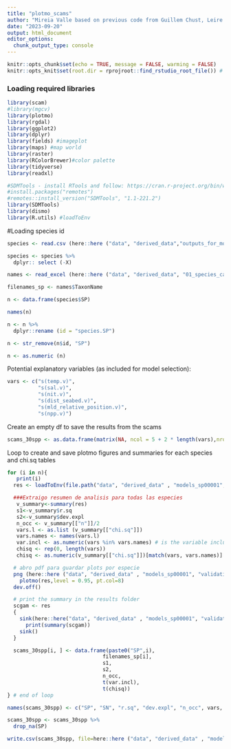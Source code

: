 ```yaml
---
title: "plotmo_scams"
author: "Mireia Valle based on previous code from Guillem Chust, Leire Ibaibarriaga, Leire Citores, Eduardo Ramirez-Romero"
date: "2023-09-20"
output: html_document
editor_options: 
  chunk_output_type: console
---
```


```r
knitr::opts_chunk$set(echo = TRUE, message = FALSE, warming = FALSE)
knitr::opts_knit$set(root.dir = rprojroot::find_rstudio_root_file()) # to set up the root directory to the R project path. otherwise knitr uses the path of the markdown document as root directory
```

### Loading required libraries

```r
library(scam)
#library(mgcv)
library(plotmo)
library(rgdal)
library(ggplot2)
library(dplyr)
library(fields) #imageplot
library(maps) #map world
library(raster)
library(RColorBrewer)#color palette
library(tidyverse)
library(readxl)

#SDMTools - install RTools and follow: https://cran.r-project.org/bin/windows/Rtools/
#install.packages("remotes")
#remotes::install_version("SDMTools", "1.1-221.2")
library(SDMTools)
library(dismo)
library(R.utils) #loadToEnv
```

#Loading species id
```r
species <- read.csv (here::here ("data", "derived_data","outputs_for_modelling", "species_for_modelling.csv"),  sep = ",")

species <- species %>% 
  dplyr:: select (-X) 

names <- read_excel (here::here ("data", "derived_data", "01_species_catches", "fish_and_tuna_long_list_75_Atlantic.xlsx"))

filenames_sp <- names$TaxonName

n <- data.frame(species$SP)

names(n)

n <- n %>%
  dplyr::rename (id = "species.SP")

n <- str_remove(n$id, "SP")

n <- as.numeric (n)

```

Potential explanatory variables (as included for model selection):

```r
vars <- c("s(temp.v)",
          "s(sal.v)",
          "s(nit.v)",
          "s(dist_seabed.v)",
          "s(mld_relative_position.v)",
          "s(npp.v)")
```


Create an empty df to save the results from the scams
```r
scams_30spp <- as.data.frame(matrix(NA, ncol = 5 + 2 * length(vars),nrow = 76))
```

Loop to create and save plotmo figures and summaries for each species and chi.sq tables
```r
for (i in n){
   print(i)
  res <- loadToEnv(file.path("data", "derived_data" , "models_sp00001", "validation_over_TR", "original_models_using_TRdatasets", paste0("model_SP",i, ".RData")))[[paste0("model_SP",i)]]

  ###Extraigo resumen de analisis para todas las especies
   v_summary<-summary(res)
   s1<-v_summary$r.sq
   s2<-v_summary$dev.expl
   n_occ <- v_summary[["n"]]/2
   vars.l <- as.list (v_summary[["chi.sq"]])
   vars.names <- names(vars.l)
   var.incl <- as.numeric(vars %in% vars.names) # is the variable included in the final model?
   chisq <- rep(0, length(vars))
   chisq <- as.numeric(v_summary[["chi.sq"]])[match(vars, vars.names)] # match the order from the model with the variables tried

  # abro pdf para guardar plots por especie 
  png (here::here ("data", "derived_data" , "models_sp00001", "validation_over_TR", "original_models_using_TRdatasets", "plotmos", paste0("plotmo_SP",i, filenames_sp[i],".png")))
    plotmo(res,level = 0.95, pt.col=8)
  dev.off()

  # print the summary in the results folder
  scgam <- res
  {
    sink(here::here("data", "derived_data" , "models_sp00001", "validation_over_TR", "original_models_using_TRdatasets", "summaries", paste0("summary_SP",i, ".txt")))
      print(summary(scgam))
    sink()
  }

  scams_30spp[i, ] <- data.frame(paste0("SP",i),
                               filenames_sp[i],
                               s1,
                               s2, 
                               n_occ, 
                               t(var.incl), 
                               t(chisq))
} # end of loop

names(scams_30spp) <- c("SP", "SN", "r.sq", "dev.expl", "n_occ", vars, paste0("chisq_",vars))

scams_30spp <- scams_30spp %>% 
  drop_na(SP)

write.csv(scams_30spp, file=here::here ("data", "derived_data" , "models_sp00001", "validation_over_TR", "original_models_using_TRdatasets", "summary_scams_30spp.csv"))
```



